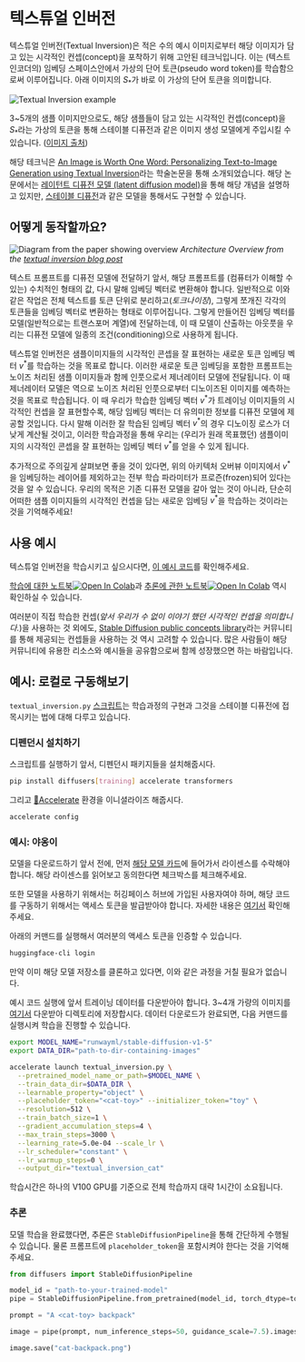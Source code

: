 <!--Copyright 2022 The HuggingFace Team. All rights reserved.

Licensed under the Apache License, Version 2.0 (the "License"); you may not use this file except in compliance with
the License. You may obtain a copy of the License at

http://www.apache.org/licenses/LICENSE-2.0

Unless required by applicable law or agreed to in writing, software distributed under the License is distributed on
an "AS IS" BASIS, WITHOUT WARRANTIES OR CONDITIONS OF ANY KIND, either express or implied. See the License for the
specific language governing permissions and limitations under the License.
-->



# 텍스튜얼 인버전

텍스튜얼 인버전(Textual Inversion)은 적은 수의 예시 이미지로부터 해당 이미지가 담고 있는 시각적인 컨셉(concept)을 포착하기 위해 고안된 테크닉입니다. 이는 (텍스트 인코더의) 임베딩 스페이스안에서 가상의 단어 토큰(pseudo word token)를 학습함으로써 이루어집니다. 아래 이미지의 $S_*$가 바로 이 가상의 단어 토큰을 의미합니다.



![Textual Inversion example](https://textual-inversion.github.io/static/images/editing/colorful_teapot.JPG)

3~5개의 샘플 이미지만으로도, 해당 샘플들이 담고 있는 시각적인 컨셉(concept)을 $S_{*}$라는 가상의 토큰을 통해 스테이블 디퓨전과 같은 이미지 생성 모델에게 주입시킬 수 있습니다. ([이미지 출처](https://github.com/rinongal/textual_inversion))



해당 테크닉은 [An Image is Worth One Word: Personalizing Text-to-Image Generation using Textual Inversion](https://arxiv.org/abs/2208.01618)라는 학술논문을 통해 소개되었습니다. 해당 논문에서는 [레이턴트 디퓨전 모델 (latent diffusion model)](https://github.com/CompVis/latent-diffusion)을 통해 해당 개념을 설명하고 있지만, [스테이블 디퓨전](https://huggingface.co/docs/diffusers/main/en/conceptual/stable_diffusion)과 같은 모델을 통해서도 구현할 수 있습니다. 




## 어떻게 동작할까요?

![Diagram from the paper showing overview](https://textual-inversion.github.io/static/images/training/training.JPG)
_Architecture Overview from the [textual inversion blog post](https://textual-inversion.github.io/)_



텍스트 프롬프트를 디퓨전 모델에 전달하기 앞서, 해당 프롬프트를 (컴퓨터가 이해할 수 있는) 수치적인 형태의 값, 다시 말해 임베딩 벡터로 변환해야 합니다. 일반적으로 이와 같은 작업은 전체 텍스트를 토큰 단위로 분리하고(*토크나이징*), 그렇게 쪼개진 각각의 토큰들을 임베딩 벡터로 변환하는 형태로 이루어집니다. 그렇게 만들어진 임베딩 벡터를 모델(일반적으로는 트랜스포머 계열)에 전달하는데, 이 때 모델이 산출하는 아웃풋을 우리는 디퓨전 모델에 일종의 조건(conditioning)으로 사용하게 됩니다. 

텍스튜얼 인버전은 샘플이미지들의 시각적인 콘셉을 잘 표현하는 새로운 토큰 임베딩 벡터 $v^*$를 학습하는 것을 목표로 합니다. 이러한 새로운 토큰 임베딩을 포함한 프롬프트는 노이즈 처리된 샘플 이미지들과 함께 인풋으로서 제너레이터 모델에 전달됩니다. 이 때 제너레이터 모델은 역으로 노이즈 처리된 인풋으로부터 디노이즈된 이미지를 예측하는 것을 목표로 학습됩니다. 이 때 우리가 학습한 임베딩 벡터 $v^*$가 트레이닝 이미지들의 시각적인 컨셉을 잘 표현할수록, 해당 임베딩 벡터는 더 유의미한 정보를 디퓨전 모델에 제공할 것입니다. 다시 말해 이러한 잘 학습된 임베딩 벡터 $v^*$의 경우 디노이징 로스가 더 낮게 계산될 것이고, 이러한 학습과정을 통해 우리는 (우리가 원래 목표했던) 샘플이미지의 시각적인 콘셉을 잘 표현하는 임베딩 벡터 $v^*$를 얻을 수 있게 됩니다.

추가적으로 주의깊게 살펴보면 좋을 것이 있다면, 위의 아키텍처 오버뷰 이미지에서 $v^*$을 임베딩하는 레이어를 제외하고는 전부 학습 파라미터가 프로즌(frozen)되어 있다는 것을 알 수 있습니다. 우리의 목적은 기존 디퓨전 모델을 갈아 엎는 것이 아니라, 단순히 어떠한 샘플 이미지들의 시각적인 컨셉을 담는 새로운 임베딩 $v^*$을 학습하는 것이라는 것을 기억해주세요!

 

## 사용 예시

텍스튜얼 인버전을 학습시키고 싶으시다면, [이 예시 코드](https://github.com/huggingface/diffusers/tree/main/examples/textual_inversion)를 확인해주세요.

[학습에 대한 노트북![Open In Colab](https://colab.research.google.com/assets/colab-badge.svg)](https://colab.research.google.com/github/huggingface/notebooks/blob/main/diffusers/sd_textual_inversion_training.ipynb)과 [추론에 관한 노트북![Open In Colab](https://colab.research.google.com/assets/colab-badge.svg)](https://colab.research.google.com/github/huggingface/notebooks/blob/main/diffusers/stable_conceptualizer_inference.ipynb) 역시 확인하실 수 있습니다.



여러분이 직접 학습한 컨셉(*앞서 우리가 수 없이 이야기 했던 시각적인 컨셉을 의미합니다.*)을 사용하는 것 외에도, [Stable Diffusion public concepts library](https://huggingface.co/sd-concepts-library)라는 커뮤니티를 통해 제공되는 컨셉들을 사용하는 것 역시 고려할 수 있습니다. 많은 사람들이 해당 커뮤니티에 유용한 리소스와 예시들을 공유함으로써 함께 성장했으면 하는 바람입니다.



## 예시: 로컬로 구동해보기 

`textual_inversion.py` [스크립트](https://github.com/huggingface/diffusers/blob/main/examples/textual_inversion)는 학습과정의 구현과 그것을 스테이블 디퓨전에 접목시키는 법에 대해 다루고 있습니다.



### 디펜던시 설치하기

스크립트를 실행하기 앞서, 디펜던시 패키지들을 설치해줍시다.

```bash
pip install diffusers[training] accelerate transformers
```

그리고  [🤗Accelerate](https://github.com/huggingface/accelerate/) 환경을 이니셜라이즈 해줍시다.

```bash
accelerate config
```



### 예시: 야옹이

모델을 다운로드하기 앞서 전에, 먼저 [해당 모델 카드](https://huggingface.co/CompVis/stable-diffusion-v1-4)에 들어가서 라이센스를 수락해야 합니다. 해당 라이센스를 읽어보고 동의한다면 체크박스를 체크해주세요.

또한 모델을 사용하기 위해서는 허깅페이스 허브에 가입된 사용자여야 하며, 해당 코드를 구동하기 위해서는 액세스 토큰을 발급받아야 합니다. 자세한 내용은 [여기서](https://huggingface.co/docs/hub/security-tokens) 확인해주세요.

아래의 커맨드를 실행해서 여러분의 액세스 토큰을 인증할 수 있습니다.

```bash
huggingface-cli login
```

만약 이미 해당 모델 저장소를 클론하고 있다면, 이와 같은 과정을 거칠 필요가 없습니다.



예시 코드 실행에 앞서 트레이닝 데이터를 다운받아야 합니다. 3~4개 가량의 이미지를 [여기서](https://drive.google.com/drive/folders/1fmJMs25nxS_rSNqS5hTcRdLem_YQXbq5) 다운받아 디렉토리에 저장합시다. 데이터 다운로드가 완료되면, 다음 커맨드를 실행시켜 학습을 진행할 수 있습니다.

```bash
export MODEL_NAME="runwayml/stable-diffusion-v1-5"
export DATA_DIR="path-to-dir-containing-images"

accelerate launch textual_inversion.py \
  --pretrained_model_name_or_path=$MODEL_NAME \
  --train_data_dir=$DATA_DIR \
  --learnable_property="object" \
  --placeholder_token="<cat-toy>" --initializer_token="toy" \
  --resolution=512 \
  --train_batch_size=1 \
  --gradient_accumulation_steps=4 \
  --max_train_steps=3000 \
  --learning_rate=5.0e-04 --scale_lr \
  --lr_scheduler="constant" \
  --lr_warmup_steps=0 \
  --output_dir="textual_inversion_cat"
```

학습시간은 하나의 V100 GPU를 기준으로 전체 학습까지 대략 1시간이 소요됩니다.



### 추론

모델 학습을 완료했다면, 추론은 `StableDiffusionPipeline`을 통해 간단하게 수행될 수 있습니다. 물론 프롬프트에 `placeholder_token`을 포함시켜야 한다는 것을 기억해주세요.

```python
from diffusers import StableDiffusionPipeline

model_id = "path-to-your-trained-model"
pipe = StableDiffusionPipeline.from_pretrained(model_id, torch_dtype=torch.float16).to("cuda")

prompt = "A <cat-toy> backpack"

image = pipe(prompt, num_inference_steps=50, guidance_scale=7.5).images[0]

image.save("cat-backpack.png")
```